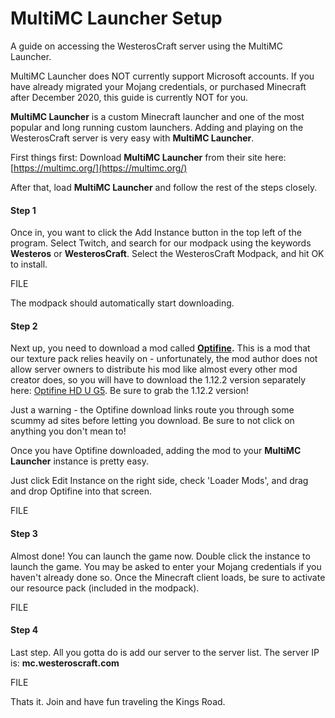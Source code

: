 # MultiMC Launcher Setup

A guide on accessing the WesterosCraft server using the MultiMC Launcher.


<Callout>
  MultiMC Launcher does NOT currently support Microsoft accounts. If you have
  already migrated your Mojang credentials, or purchased Minecraft after
  December 2020, this guide is currently NOT for you.
</Callout>

**MultiMC Launcher** is a custom Minecraft launcher and one of the most popular and long running custom launchers. Adding and playing on the WesterosCraft server is very easy with **MultiMC Launcher**.

First things first: Download **MultiMC Launcher** from their site here: [https://multimc.org/](https://multimc.org/)

After that, load **MultiMC Launcher** and follow the rest of the steps closely.

#### Step 1

Once in, you want to click the Add Instance button in the top left of the program. Select Twitch, and search for our modpack using the keywords **Westeros** or **WesterosCraft**. Select the WesterosCraft Modpack, and hit OK to install.

FILE

The modpack should automatically start downloading.

#### Step 2

Next up, you need to download a mod called **[Optifine](https://optifine.net/home).** This is a mod that our texture pack relies heavily on - unfortunately, the mod author does not allow server owners to distribute his mod like almost every other mod creator does, so you will have to download the 1.12.2 version separately here: [Optifine HD U G5](http://adfoc.us/serve/sitelinks/?id=475250&url=http://optifine.net/adloadx?f=OptiFine_1.12.2_HD_U_G5.jar&x=b647). Be sure to grab the 1.12.2 version!

<Callout>
  Just a warning - the Optifine download links route you through some scummy ad
  sites before letting you download. Be sure to not click on anything you don't
  mean to!
</Callout>

Once you have Optifine downloaded, adding the mod to your **MultiMC Launcher** instance is pretty easy.

Just click Edit Instance on the right side, check 'Loader Mods', and drag and drop Optifine into that screen.

FILE

#### Step 3

Almost done! You can launch the game now. Double click the instance to launch the game. You may be asked to enter your Mojang credentials if you haven't already done so. Once the Minecraft client loads, be sure to activate our resource pack (included in the modpack).

FILE

#### Step 4

Last step. All you gotta do is add our server to the server list. The server IP is: **mc.westeroscraft.com**

FILE

Thats it. Join and have fun traveling the Kings Road.
